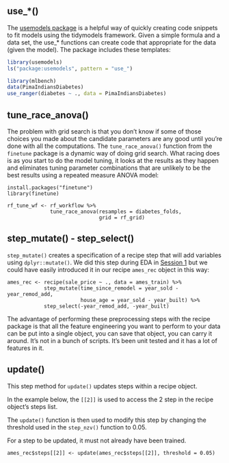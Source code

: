 ## use\_\*()

The [usemodels package](https://usemodels.tidymodels.org) is a helpful way of quickly creating code snippets to fit models using the tidymodels framework. Given a simple formula and a data set, the use\_\* functions can create code that appropriate for the data (given the model). The package includes these templates:

```r
library(usemodels)
ls("package:usemodels", pattern = "use_")
```

```r
library(mlbench)
data(PimaIndiansDiabetes)
use_ranger(diabetes ~ ., data = PimaIndiansDiabetes)
```

## tune_race_anova()

The problem with grid search is that you don't know if some of those choices you made about the candidate parameters are any good until you're done with all the computations. The `tune_race_anova()` function from the `finetune` package is a dynamic way of doing grid search. What racing does is as you start to do the model tuning, it looks at the results as they happen and eliminates tuning parameter combinations that are unlikely to be the best results using a repeated measure ANOVA model:

```         
install.packages("finetune")
library(finetune)

rf_tune_wf <- rf_workflow %>%
              tune_race_anova(resamples = diabetes_folds,
                              grid = rf_grid)
```

## step_mutate() - step_select()

`step_mutate()` creates a specification of a recipe step that will add variables using `dplyr::mutate()`. We did this step during EDA in [Session 1](001_Regression/step1.qmd) but we could have easily introduced it in our recipe `ames_rec` object in this way:

```         
ames_rec <- recipe(sale_price ~ ., data = ames_train) %>% 
            step_mutate(time_since_remodel = year_sold - year_remod_add, 
                        house_age = year_sold - year_built) %>%
            step_select(-year_remod_add, -year_built)
```

The advantage of performing these preprocessing steps with the recipe package is that all the feature engineering you want to perform to your data can be put into a single object, you can save that object, you can carry it around. It's not in a bunch of scripts. It's been unit tested and it has a lot of features in it.

## update()

This step method for `update()` updates steps within a recipe object.

In the example below, the `[[2]]` is used to access the 2 step in the recipe object's steps list. 

The `update()` function is then used to modify this step by changing the threshold used in the `step_nzv()` function to 0.05.

For a step to be updated, it must not already have been trained. 

```
ames_rec$steps[[2]] <- update(ames_rec$steps[[2]], threshold = 0.05)
```
